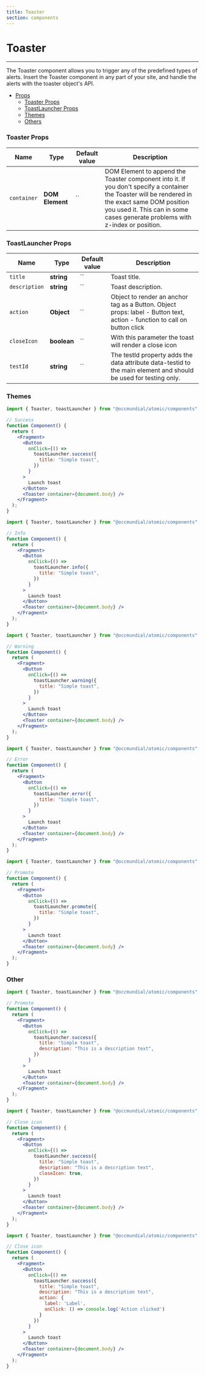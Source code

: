 ```yaml
---
title: Toaster
section: components
---
```



# Toaster

---

The Toaster component allows you to trigger any of the predefined types of alerts. Insert the Toaster component in any part of your site, and handle the alerts with the toaster object's API.

- [Props](#Props)
  - [Toaster Props](#ToasterProps)
  - [ToastLauncher Props](#ToastLauncherProps)
  - [Themes](#Themes)
  - [Others](#Others)

### Toaster Props

| Name        | Type            | Default value | Description                                                                                                                                                                                                                       |
| ----------- | --------------- | ------------- | --------------------------------------------------------------------------------------------------------------------------------------------------------------------------------------------------------------------------------- |
| `container` | **DOM Element** | ``            | DOM Element to append the Toaster component into it. If you don't specify a container the Toaster will be rendered in the exact same DOM position you used it. This can in some cases generate problems with z-index or position. |

### ToastLauncher Props

| Name          | Type        | Default value | Description                                                                                                              |
| ------------- | ----------- | ------------- | ------------------------------------------------------------------------------------------------------------------------ |
| `title`       | **string**  | ``            | Toast title.                                                                                                             |
| `description` | **string**  | ``            | Toast description.                                                                                                       |
| `action`      | **Object**  | ``            | Object to render an anchor tag as a Button. Object props: label - Button text, action - function to call on button click |
| `closeIcon`   | **boolean** | ``            | With this parameter the toast will render a close icon                                                                   |
| `testId`      | **string**  | ``            | The testId property adds the data attribute data-testid to the main element and should be used for testing only.         |

### Themes

<Toaster />

<Demo title='Success' background={colors.white}>
  <SimpleToaster theme='success' />
</Demo>

```jsx
import { Toaster, toastLauncher } from "@occmundial/atomic/components";

// Success
function Component() {
  return (
    <Fragment>
      <Button
        onClick={() =>
          toastLauncher.success({
            title: "Simple toast",
          })
        }
      >
        Launch toast
      </Button>
      <Toaster container={document.body} />
    </Fragment>
  );
}
```

<Demo title='Info' background={colors.white}>
  <SimpleToaster theme='info' />
</Demo>

```jsx
import { Toaster, toastLauncher } from "@occmundial/atomic/components";

// Info
function Component() {
  return (
    <Fragment>
      <Button
        onClick={() =>
          toastLauncher.info({
            title: "Simple toast",
          })
        }
      >
        Launch toast
      </Button>
      <Toaster container={document.body} />
    </Fragment>
  );
}
```

<Demo title='Warning' background={colors.white}>
  <SimpleToaster theme='warning' />
</Demo>

```jsx
import { Toaster, toastLauncher } from "@occmundial/atomic/components";

// Warning
function Component() {
  return (
    <Fragment>
      <Button
        onClick={() =>
          toastLauncher.warning({
            title: "Simple toast",
          })
        }
      >
        Launch toast
      </Button>
      <Toaster container={document.body} />
    </Fragment>
  );
}
```

<Demo title='Error' background={colors.white}>
  <SimpleToaster theme='error' />
</Demo>

```jsx
import { Toaster, toastLauncher } from "@occmundial/atomic/components";

// Error
function Component() {
  return (
    <Fragment>
      <Button
        onClick={() =>
          toastLauncher.error({
            title: "Simple toast",
          })
        }
      >
        Launch toast
      </Button>
      <Toaster container={document.body} />
    </Fragment>
  );
}
```

<Demo title='Promote' background={colors.white}>
  <SimpleToaster theme='promote' />
</Demo>

```jsx
import { Toaster, toastLauncher } from "@occmundial/atomic/components";

// Promote
function Component() {
  return (
    <Fragment>
      <Button
        onClick={() =>
          toastLauncher.promote({
            title: "Simple toast",
          })
        }
      >
        Launch toast
      </Button>
      <Toaster container={document.body} />
    </Fragment>
  );
}
```

### Other

<Demo title='Toast with description' background={colors.white}>
  <SimpleToaster theme='success' description='This is a description text' />
</Demo>

```jsx
import { Toaster, toastLauncher } from "@occmundial/atomic/components";

// Promote
function Component() {
  return (
    <Fragment>
      <Button
        onClick={() =>
          toastLauncher.success({
            title: "Simple toast",
            description: "This is a description text",
          })
        }
      >
        Launch toast
      </Button>
      <Toaster container={document.body} />
    </Fragment>
  );
}
```

<Demo title='Toast with close icon' background={colors.white}>
  <SimpleToaster
    theme='success'
    description='This is a description text'
    closeIcon
  />
</Demo>

```jsx
import { Toaster, toastLauncher } from "@occmundial/atomic/components";

// Close icon
function Component() {
  return (
    <Fragment>
      <Button
        onClick={() =>
          toastLauncher.success({
            title: "Simple toast",
            description: "This is a description text",
            closeIcon: true,
          })
        }
      >
        Launch toast
      </Button>
      <Toaster container={document.body} />
    </Fragment>
  );
}
```

<Demo title='Toast with an action' background={colors.white}>
  <SimpleToaster
    theme='success'
    description='This is a description text'
    action
  />
</Demo>

```jsx
import { Toaster, toastLauncher } from "@occmundial/atomic/components";

// Close icon
function Component() {
  return (
    <Fragment>
      <Button
        onClick={() =>
          toastLauncher.success({
            title: "Simple toast",
            description: "This is a description text",
            action: {
              label: 'Label',
              onClick: () => console.log('Action clicked')
            }
          })
        }
      >
        Launch toast
      </Button>
      <Toaster container={document.body} />
    </Fragment>
  );
}
```